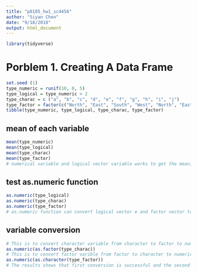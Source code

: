 ```yaml
---
title: "p8105_hw1_sc4456"
author: "Siyan Chen"
date: "9/18/2018"
output: html_document
---
```


```r
library(tidyverse)
```

# Porblem 1. Creating A Data Frame 
```r
set.seed (1) 
type_numeric = runif(10, 0, 5)
type_logical = type_numeric > 2
type_charac = c ("a", "b", "c", "d", "e", "f", "g", "h", "i", "j")
type_factor = factor(c("North", "East", "South", "West", "North", "East", "South", "West", "North", "East"))
tibble(type_numeric, type_logical, type_charac, type_factor)
```
## mean of each variable
```r
mean(type_numeric)
mean(type_logical)
mean(type_charac)
mean(type_factor)
# numerical variable and logical vector variable works to get the mean; character vector and factor vector does not work. Because there is no numerical meaning for character vector and factor vectos, we get NA for their mean value. 
```
## test as.numeric function 
```r
as.numeric(type_logical)
as.numeric(type_charac)
as.numeric(type_factor)
# as.numeric function can convert logical vector e and factor vector to numberic values but does not work for character vector.
```
## variable conversion 
```r
# This is to convert character variable from character to factor to numeric
as.numeric(as.factor(type_charac))
# This is to convert factor varible from factor to character to numeric
as.numeric(as.character(type_factor))
# The results shows that first conversion is successful and the second conversion is not successful 
```

